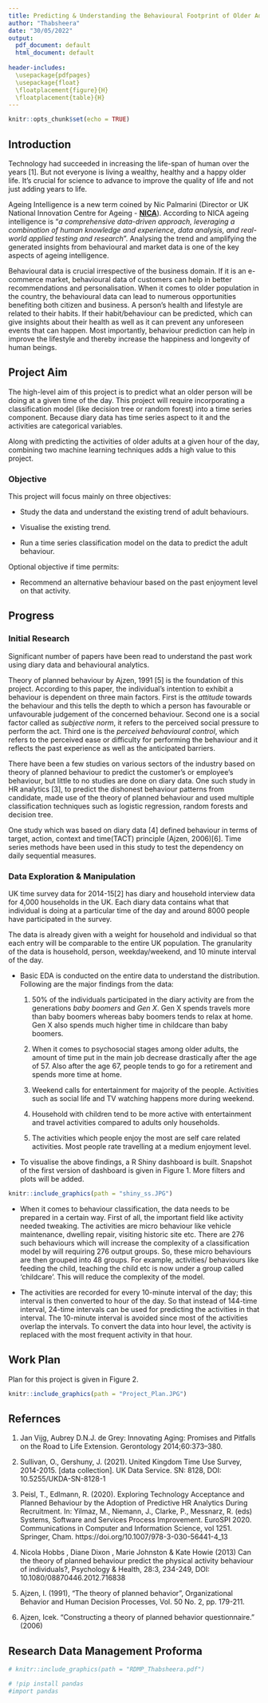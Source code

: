 ```yaml
---
title: Predicting & Understanding the Behavioural Footprint of Older Adults in the UK
author: "Thabsheera"
date: "30/05/2022"
output:
  pdf_document: default
  html_document: default
  
header-includes:
  \usepackage{pdfpages}
  \usepackage{float}
  \floatplacement{figure}{H}
  \floatplacement{table}{H}
---
```


```r
knitr::opts_chunk$set(echo = TRUE)
```

## Introduction

Technology had succeeded in increasing the life-span of human over the years [1]. But not everyone is living a wealthy, healthy and a happy older life. It's crucial for science to advance to improve the quality of life and not just adding years to life. 

Ageing Intelligence is a new term coined by Nic Palmarini (Director or UK National Innovation Centre for Ageing - [**NICA**](https://uknica.co.uk/)). According to NICA ageing intelligence is "*a comprehensive data-driven approach, leveraging a combination of human knowledge and experience, data analysis, and real-world applied testing and research*".
Analysing the trend and amplifying the generated insights from behavioural and market data is one of the key aspects of ageing intelligence. 


Behavioural data is crucial irrespective of the business domain. If it is an e-commerce market, behavioural data of customers can help in better recommendations and personalisation. When it comes to older population in the country, the behavioural data can lead to numerous opportunities benefiting both citizen and business. A person's health and lifestyle are related to their habits. If their habit/behaviour can be predicted, which can give insights about their health as well as it can prevent any unforeseen events that can happen. Most importantly, behaviour prediction can help in improve the lifestyle and thereby increase the happiness and longevity of human beings.






## Project Aim

The high-level aim of this project is to predict what an older person will be doing at a given time of the day. This project will require incorporating a classification model (like decision tree or random forest) into a time series component. Because diary data has time series aspect to it and the activities are categorical variables. 

Along with predicting the activities of older adults at a given hour of the day, combining two machine learning techniques adds a high value to this project.

### Objective 

This project will focus mainly on three objectives:

* Study the data and understand the existing trend of adult behaviours. 

* Visualise the existing trend. 

* Run a time series classification model on the data to predict the adult behaviour.

Optional objective if time permits:

* Recommend an alternative behaviour based on the past enjoyment level on that activity.



## Progress 


### Initial Research


Significant number of papers have been read to understand the past work using diary data and behavioural analytics. 

Theory of planned behaviour by Ajzen, 1991 [5] is the foundation of this project. According to this paper, the individual's intention to exhibit a behaviour is dependent on three main factors. First is the *attitude* towards the behaviour and this tells the depth to which a person has favourable or unfavourable judgement of the concerned behaviour. 
Second one is a social factor called as *subjective norm*, it refers to the perceived social pressure to perform the act. Third one is the *perceived behavioural control*, which refers to the perceived ease or difficulty for performing the behaviour and it reflects the past experience as well as the anticipated barriers. 


There have been a few studies on various sectors of the industry based on theory of planned behaviour to predict the customer's or employee's behaviour, but little to no studies are done on diary data. 
One such study in HR analytics [3], to predict the dishonest behaviour patterns from candidate, made use of the theory of planned behaviour and used multiple classification techniques such as logistic regression, random forests and decision tree.  

One study which was based on diary data [4] defined behaviour in terms of target, action, context and time(TACT) principle (Ajzen, 2006)[6]. Time series methods have been used in this study to test the dependency on daily sequential measures.



### Data Exploration & Manipulation

UK time survey data for 2014-15[2] has diary and household interview data for 4,000 households in the UK. Each diary data contains what that individual is doing at a particular time of the day and around 8000 people have participated in the survey. 

The data is already given with a weight for household and individual so that each entry will be comparable to the entire UK population. The granularity of the data is household, person, weekday/weekend, and 10 minute interval of the day.  

* Basic EDA is conducted on the entire data to understand the distribution. Following are the major findings from the data:
  1. 50% of the individuals participated in the diary activity are from the generations *baby boomers* and *Gen X*. Gen X spends travels more than baby boomers whereas baby boomers tends to relax at home. Gen X also spends much higher time in childcare than baby boomers.

  2. When it comes to psychosocial stages among older adults, the amount of time put in the main job decrease drastically after the age of 57. Also after the age 67, people tends to go for a retirement and spends more time at home.
  
  3. Weekend calls for entertainment for majority of the people. Activities such as social life and TV watching happens more during weekend.
  
  4. Household with children tend to be more active with entertainment and travel activities compared to adults only households.
  
  5. The activities which people enjoy the most are self care related activities. Most people rate travelling at a medium enjoyment level.

* To visualise the above findings, a R Shiny dashboard is built. Snapshot of the first version of dashboard is given in Figure 1. More filters and plots will be added. 

```r
knitr::include_graphics(path = "shiny_ss.JPG")
```


* When it comes to behaviour classification, the data needs to be prepared in a certain way. First of all, the important field like activity needed tweaking. The activities are micro behaviour like vehicle maintenance, dwelling repair, visiting historic site etc. There are 276 such behaviours which will increase the complexity of a classification model by will requiring 276 output groups. So, these micro behaviours are then grouped into 48 groups. For example, activities/ behaviours like feeding the child, teaching the child etc is now under a group called 'childcare'. This will reduce the complexity of the model. 

* The activities are recorded for every 10-minute interval of the day; this interval is then converted to hour of the day. So that instead of 144-time interval, 24-time intervals can be used for predicting the activities in that interval. 
The 10-minute interval is avoided since most of the activities overlap the intervals. To convert the data into hour level, the activity is replaced with the most frequent activity in that hour. 
















## Work Plan 

Plan for this project is given in Figure 2. 

```r
knitr::include_graphics(path = "Project_Plan.JPG")
```

<!-- \begin{center} <br> -->
<!-- \includegraphics[width=8in]{Project_Plan.pdf} <br> -->
<!-- \end{center} -->

<!-- \includepdf[pages=-,nup=1,pagecommand={}]{Project_Plan.pdf} -->

## Refernces

1. Jan Vijg, Aubrey D.N.J. de Grey: Innovating Aging: Promises and Pitfalls on the Road to Life Extension. Gerontology 2014;60:373–380.

2. Sullivan, O., Gershuny, J. (2021). United Kingdom Time Use Survey, 2014-2015. [data collection]. UK Data Service. SN: 8128, DOI: 10.5255/UKDA-SN-8128-1

3. Peisl, T., Edlmann, R. (2020). Exploring Technology Acceptance and Planned Behaviour by the Adoption of Predictive HR Analytics During Recruitment. In: Yilmaz, M., Niemann, J., Clarke, P., Messnarz, R. (eds) Systems, Software and Services Process Improvement. EuroSPI 2020. Communications in Computer and Information Science, vol 1251. Springer, Cham. https://doi.org/10.1007/978-3-030-56441-4_13

4. Nicola Hobbs , Diane Dixon , Marie Johnston & Kate Howie (2013) Can the theory of planned behaviour predict the physical activity behaviour of individuals?, Psychology & Health, 28:3, 234-249, DOI: 10.1080/08870446.2012.716838

5. Ajzen, I. (1991), “The theory of planned behavior”, Organizational Behavior and Human Decision Processes, Vol. 50 No. 2, pp. 179-211.

6. Ajzen, Icek. "Constructing a theory of planned behavior questionnaire." (2006)


## Research Data Management Proforma




<!-- \begin{center} <br> -->
<!-- \includegraphics[width=8in]{RDMP_Thabsheera.pdf} <br> -->
<!-- \end{center} -->

<!-- ![Alternate Name](RDMP_Thabsheera.pdf){width=500px} -->




```r
# knitr::include_graphics(path = "RDMP_Thabsheera.pdf")
```

<!-- All pages but w/o caption and taking a full page -->

\includepdf[pages=-,nup=1,pagecommand={}]{RDMP_Thabsheera.pdf}

<!-- Alternative, using explicit LaTeX commands. -->

<!-- \begin{figure} -->
<!-- \includegraphics[page=1,width=0.5\linewidth]{RDMP_Thabsheera.pdf} -->
<!-- \includegraphics[page=2,width=0.5\linewidth]{RDMP_Thabsheera.pdf} -->
<!-- \caption{\label{fig:test} Test.} -->
<!-- \end{figure} -->


```r
# !pip install pandas
#import pandas
```

